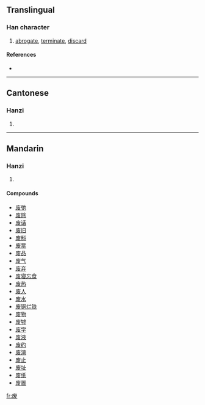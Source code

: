 {{also|廢}}
==Translingual==

===Han character===
{{Han char|rn=53|rad=广|as=05|sn=8|four=|canj=戈戈女水 (IIVE)}}

# [[abrogate]], [[terminate]], [[discard]]

====References====
* {{Han ref|kx=0345.081|hdz=20880.030|uh=5E9F|ud=24223}}

----

==Cantonese==

===Hanzi===
{{yue-hanzi|jyut=|y=fai3|tra=廢}}

# {{defn|Cantonese}}

----

==Mandarin==

===Hanzi===
{{cmn-hanzi|tra=廢|pin=[[fèi]] ([[fei4]])|wg=fei<sup>4</sup>}}

# {{defn|Mandarin}}

====Compounds====
* [[废弛]]
* [[废除]]
* [[废话]]
* [[废旧]]
* [[废料]]
* [[废票]]
* [[废品]]
* [[废气]]
* [[废弃]]
* [[废寝忘食]]
* [[废热]]
* [[废人]]
* [[废水]]
* [[废铜烂铁]]
* [[废物]]
* [[废墟]]
* [[废学]]
* [[废液]]
* [[废约]]
* [[废渣]]
* [[废止]]
* [[废址]]
* [[废纸]]
* [[废置]]

[[fr:废]]